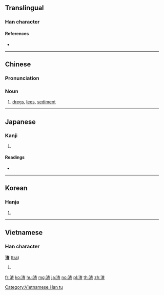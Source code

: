 ==Translingual==

===Han character===
{{Han char|rn=85|rad=水|as=09|sn=12|four=34116|canj=EDAM|ids=⿰氵查}}

====References====
* {{Han ref|kx=0634.030|dkj=17767|dj=1041.010|hdz=31670.050|uh=6E23|ud=28195|bh=B4ED|bd=46317}}

----

==Chinese==
{{zh-forms}}

===Pronunciation===
{{zh-pron
|m=zhā
|c=zaa1
|mn=qz,xm,zz:cha/qz,tw,xm:che/zz:chee
|mn_note=cha - literary; che/chee - vernacular
|mc=y
|oc=y
|ma=
|cat=n
}}

===Noun===
{{zh-noun}}

# [[dregs]], [[lees]], [[sediment]]

----

==Japanese==

===Kanji===
{{ja-kanji|grade=|rs=水09}}

# {{defn|lang=ja|sort=水09}}

====Readings====
* {{ja-readings|on=[[さ]] (sa), [[しゃ]] (sha)|kun=[[おり]] (ori), [[かす]] (kasu)}}

----

==Korean==

===Hanja===
{{ko-hanja|hangeul=사|eumhun=|rv=sa|mr=sa|y=sa}}

# {{defn|lang=ko|sort=水09}}

----

==Vietnamese==

===Han character===
'''渣''' ([[tra]])

# {{defn|lang=vi}}

[[Category:Vietnamese Han tu]]

[[fr:渣]]
[[ko:渣]]
[[hu:渣]]
[[mg:渣]]
[[ja:渣]]
[[no:渣]]
[[pl:渣]]
[[th:渣]]
[[zh:渣]]